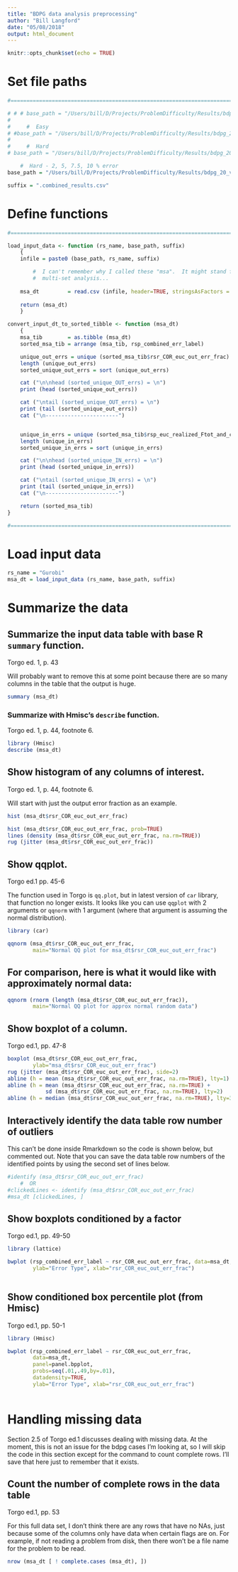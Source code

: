 ```yaml
---
title: "BDPG data analysis preprocessing"
author: "Bill Langford"
date: "05/08/2018"
output: html_document
---
```


```r
knitr::opts_chunk$set(echo = TRUE)
```

#  Set file paths

```r
#===============================================================================

# # # base_path = "/Users/bill/D/Projects/ProblemDifficulty/Results/bdpg_20_variants_all_rs_easy_base/bdpg_20_variants_all_rs_easy_base_Combined_err_amts/"
# 
#     #  Easy
# #base_path = "/Users/bill/D/Projects/ProblemDifficulty/Results/bdpg_20_variants_all_rs_easy_base_2nd_attempt/bdpg_20_variants_all_rs_easy_base_2nd_try_Combined_err_amts/"
# 
#     #  Hard
# base_path = "/Users/bill/D/Projects/ProblemDifficulty/Results/bdpg_20_variants_all_rs_HARD_base_first_attempt/bdpg_20_variants_all_rs_HARD_base_1st_try_Combined_err_amts/"

    #  Hard - 2, 5, 7.5, 10 % error
base_path = "/Users/bill/D/Projects/ProblemDifficulty/Results/bdpg_20_variants_all_rs_HARD_base_first_attempt/bdpg_20_variants_all_rs_HARD_base_02_05_075_10_Combined_err_amts/"

suffix = ".combined_results.csv"
```

#  Define functions

```r
#===============================================================================

load_input_data <- function (rs_name, base_path, suffix)
    {
    infile = paste0 (base_path, rs_name, suffix)

        #  I can't remember why I called these "msa".  It might stand for 
        #  multi-set analysis...
    
    msa_dt         = read.csv (infile, header=TRUE, stringsAsFactors = FALSE)
    
    return (msa_dt)
    }

convert_input_dt_to_sorted_tibble <- function (msa_dt)
    {
    msa_tib        = as.tibble (msa_dt)
    sorted_msa_tib = arrange (msa_tib, rsp_combined_err_label)

    unique_out_errs = unique (sorted_msa_tib$rsr_COR_euc_out_err_frac)
    length (unique_out_errs)
    sorted_unique_out_errs = sort (unique_out_errs)

    cat ("\n\nhead (sorted_unique_OUT_errs) = \n")
    print (head (sorted_unique_out_errs))

    cat ("\ntail (sorted_unique_OUT_errs) = \n")
    print (tail (sorted_unique_out_errs))
    cat ("\n-----------------------")


    unique_in_errs = unique (sorted_msa_tib$rsp_euc_realized_Ftot_and_cost_in_err_frac)
    length (unique_in_errs)
    sorted_unique_in_errs = sort (unique_in_errs)

    cat ("\n\nhead (sorted_unique_IN_errs) = \n")
    print (head (sorted_unique_in_errs))

    cat ("\ntail (sorted_unique_IN_errs) = \n")
    print (tail (sorted_unique_in_errs))
    cat ("\n-----------------------")

    return (sorted_msa_tib)
}

#===============================================================================

```

#  Load input data

```r

rs_name = "Gurobi"
msa_dt = load_input_data (rs_name, base_path, suffix)
```

#  Summarize the data

##  Summarize the input data table with base R `summary` function.

Torgo ed. 1, p. 43     

Will probably want to remove this at some point because there are so many columns in the table that the output is huge.

```r
summary (msa_dt)
```

### Summarize with Hmisc's `describe` function.

Torgo ed. 1, p. 44, footnote 6.

```r
library (Hmisc)
describe (msa_dt)
```

##  Show histogram of any columns of interest.

Torgo ed. 1, p. 44, footnote 6.     

Will start with just the output error fraction as an example.

```r
hist (msa_dt$rsr_COR_euc_out_err_frac)

hist (msa_dt$rsr_COR_euc_out_err_frac, prob=TRUE)
lines (density (msa_dt$rsr_COR_euc_out_err_frac, na.rm=TRUE))
rug (jitter (msa_dt$rsr_COR_euc_out_err_frac))
```

##  Show qqplot.

Torgo ed.1 pp. 45-6     

The function used in Torgo is `qq.plot`, but in latest version of `car` library, that function no longer exists.  It looks like you can use `qqplot` with 2 arguments or `qqnorm` with 1 argument (where that argument is assuming the normal distribution).

```r
library (car)

qqnorm (msa_dt$rsr_COR_euc_out_err_frac, 
        main="Normal QQ plot for msa_dt$rsr_COR_euc_out_err_frac")
```

##  For comparison, here is what it would like with approximately normal data:

```r

qqnorm (rnorm (length (msa_dt$rsr_COR_euc_out_err_frac)), 
        main="Normal QQ plot for approx normal random data")
```

##  Show boxplot of a column.

Torgo ed.1, pp. 47-8     

```r
boxplot (msa_dt$rsr_COR_euc_out_err_frac, 
        ylab="msa_dt$rsr_COR_euc_out_err_frac")
rug (jitter (msa_dt$rsr_COR_euc_out_err_frac), side=2)
abline (h = mean (msa_dt$rsr_COR_euc_out_err_frac, na.rm=TRUE), lty=1)
abline (h = mean (msa_dt$rsr_COR_euc_out_err_frac, na.rm=TRUE) + 
            sd (msa_dt$rsr_COR_euc_out_err_frac, na.rm=TRUE), lty=2)
abline (h = median (msa_dt$rsr_COR_euc_out_err_frac, na.rm=TRUE), lty=3)
```

##  Interactively identify the data table row number of outliers 

This can't be done inside Rmarkdown so the code is shown below, but commented out.
Note that you can save the data table row numbers of the identified points by using the second set of lines below.

```r
#identify (msa_dt$rsr_COR_euc_out_err_frac)
    #  OR
#clickedLines <- identify (msa_dt$rsr_COR_euc_out_err_frac)
#msa_dt [clickedLines, ]
```

##  Show boxplots conditioned by a factor

Torgo ed.1, pp. 49-50

```r
library (lattice)

bwplot (rsp_combined_err_label ~ rsr_COR_euc_out_err_frac, data=msa_dt, 
        ylab="Error Type", xlab="rsr_COR_euc_out_err_frac")
        
```

##  Show conditioned box percentile plot (from Hmisc)

Torgo ed.1, pp. 50-1

```r
library (Hmisc)

bwplot (rsp_combined_err_label ~ rsr_COR_euc_out_err_frac, 
        data=msa_dt, 
        panel=panel.bpplot,
        probs=seq(.01,.49,by=.01),
        datadensity=TRUE, 
        ylab="Error Type", xlab="rsr_COR_euc_out_err_frac")
        
```

# Handling missing data

Section 2.5 of Torgo ed.1 discusses dealing with missing data.  At the moment, this is not an issue for the bdpg cases I'm looking at, so I will skip the code in this section except for the command to count complete rows.  I'll save that here just to remember that it exists.

##  Count the number of complete rows in the data table

Torgo ed.1, pp. 53

For this full data set, I don't think there are any rows that have no NAs, just because some of the columns only have data when certain flags are on.  For example, if not reading a problem from disk, then there won't be a file name for the problem to be read.

```r
nrow (msa_dt [ ! complete.cases (msa_dt), ])        
```
